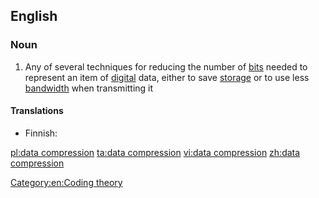 ==English==

===Noun===
{{wikipedia}}
{{en-noun|head=[[data]] [[compression]]|-}}

# {{computing}} Any of several techniques for reducing the number of [[bit]]s needed to represent an item of [[digital]] data, either to save [[storage]] or to use less [[bandwidth]] when transmitting it

====Translations====
{{trans-top|a technique for reducing the number of bits}}
* Finnish: {{t-|fi|tiedonpakkaus}}
{{trans-mid}}
{{trans-bottom}}

[[Category:en:Coding theory]]

[[pl:data compression]]
[[ta:data compression]]
[[vi:data compression]]
[[zh:data compression]]